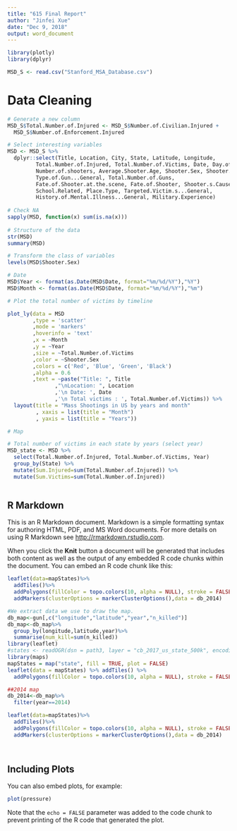 ```yaml
---
title: "615 Final Report"
author: "Jinfei Xue"
date: "Dec 9, 2018"
output: word_document
---
```


```r
library(plotly)
library(dplyr)
```


```r
MSD_S <- read.csv("Stanford_MSA_Database.csv")
```

# Data Cleaning

```r
# Generate a new column
MSD_S$Total.Number.of.Injured <- MSD_S$Number.of.Civilian.Injured +
  MSD_S$Number.of.Enforcement.Injured

# Select interesting variables
MSD <- MSD_S %>%
  dplyr::select(Title, Location, City, State, Latitude, Longitude, 
         Total.Number.of.Injured, Total.Number.of.Victims, Date, Day.of.Week,
         Number.of.shooters, Average.Shooter.Age, Shooter.Sex, Shooter.Race, 
         Type.of.Gun...General, Total.Number.of.Guns, 
         Fate.of.Shooter.at.the.scene, Fate.of.Shooter, Shooter.s.Cause.of.Death,
         School.Related, Place.Type, Targeted.Victim.s...General, 
         History.of.Mental.Illness...General, Military.Experience)
  
# Check NA
sapply(MSD, function(x) sum(is.na(x)))
  
# Structure of the data
str(MSD)
summary(MSD)

# Transform the class of variables
levels(MSD$Shooter.Sex)

# Date
MSD$Year <- format(as.Date(MSD$Date, format="%m/%d/%Y"),"%Y")
MSD$Month <- format(as.Date(MSD$Date, format="%m/%d/%Y"),"%m")

```


```r
# Plot the total number of victims by timeline

plot_ly(data = MSD
        ,type = 'scatter'
        ,mode = 'markers' 
        ,hoverinfo = 'text'
        ,x = ~Month
        ,y = ~Year
        ,size = ~Total.Number.of.Victims
        ,color = ~Shooter.Sex
        ,colors = c('Red', 'Blue', 'Green', 'Black')
        ,alpha = 0.6
        ,text = ~paste("Title: ", Title
               ,"\nLocation: ", Location
               ,'\n Date: ', Date 
               ,'\n Total victims : ', Total.Number.of.Victims)) %>% 
  layout(title = "Mass Shootings in US by years and month"
         , xaxis = list(title = "Month")
         , yaxis = list(title = "Years"))
```


```r
# Map

# Total number of victims in each state by years (select year)
MSD_state <- MSD %>%
  select(Total.Number.of.Injured, Total.Number.of.Victims, Year)
  group_by(State) %>%
  mutate(Sum.Injured=sum(Total.Number.of.Injured)) %>%
  mutate(Sum.Victims=sum(Total.Number.of.Injured))
  


```




## R Markdown

This is an R Markdown document. Markdown is a simple formatting syntax for authoring HTML, PDF, and MS Word documents. For more details on using R Markdown see <http://rmarkdown.rstudio.com>.

When you click the **Knit** button a document will be generated that includes both content as well as the output of any embedded R code chunks within the document. You can embed an R code chunk like this:

```r

leaflet(data=mapStates)%>%
  addTiles()%>%
  addPolygons(fillColor = topo.colors(10, alpha = NULL), stroke = FALSE)%>%
  addMarkers(clusterOptions = markerClusterOptions(),data = db_2014)

#We extract data we use to draw the map.
db_map<-gun[,c("longitude","latitude","year","n_killed")]
db_map<-db_map%>%
  group_by(longitude,latitude,year)%>%
  summarise(num_kill=sum(n_killed))
library(leaflet)
#states <- readOGR(dsn = path3, layer = "cb_2017_us_state_500k", encoding = "UTF-8")
library(maps)
mapStates = map("state", fill = TRUE, plot = FALSE)
leaflet(data = mapStates) %>% addTiles() %>%
  addPolygons(fillColor = topo.colors(10, alpha = NULL), stroke = FALSE)

##2014 map
db_2014<-db_map%>%
  filter(year==2014)

leaflet(data=mapStates)%>%
  addTiles()%>%
  addPolygons(fillColor = topo.colors(10, alpha = NULL), stroke = FALSE)%>%
  addMarkers(clusterOptions = markerClusterOptions(),data = db_2014)




```

## Including Plots

You can also embed plots, for example:

```r
plot(pressure)
```

Note that the `echo = FALSE` parameter was added to the code chunk to prevent printing of the R code that generated the plot.
